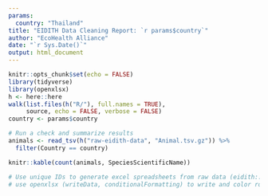 ```yaml
---
params:
  country: "Thailand"
title: "EIDITH Data Cleaning Report: `r params$country`"
author: "EcoHealth Alliance"
date: "`r Sys.Date()`"
output: html_document
---
```


```r
knitr::opts_chunk$set(echo = FALSE)
library(tidyverse)
library(openxlsx)
h <- here::here
walk(list.files(h("R/"), full.names = TRUE),
     source, echo = FALSE, verbose = FALSE)
country <- params$country
```

```r
# Run a check and summarize results
animals <- read_tsv(h("raw-eidith-data", "Animal.tsv.gz")) %>% 
  filter(Country == country)

knitr::kable(count(animals, SpeciesScientificName))
```

```r
# Use unique IDs to generate excel spreadsheets from raw data (eidith::ed2_get()),
# use openxlsx (writeData, conditionalFormatting) to write and color rows of interest

```


